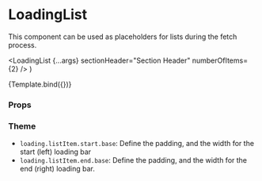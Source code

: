 

<Meta title="Components/Loading/LoadingList" component={LoadingList} />

# LoadingList

This component can be used as placeholders for lists during the fetch process.

  <LoadingList {...args} sectionHeader="Section Header" numberOfItems={2} />
)

<Canvas>
  <Story name="Default">{Template.bind({})}</Story>
</Canvas>

### Props

<ArgsTable story="Default" />

### Theme

- `loading.listItem.start.base`: Define the padding, and the width for the start (left) loading bar
- `loading.listItem.end.base`: Define the padding, and the width for the end (right) loading bar.

